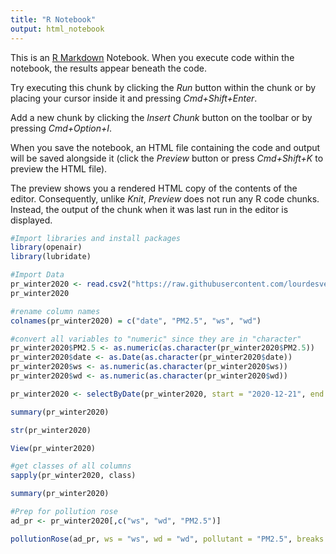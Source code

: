 ```yaml
---
title: "R Notebook"
output: html_notebook
---
```


This is an [R Markdown](http://rmarkdown.rstudio.com) Notebook. When you execute code within the notebook, the results appear beneath the code. 

Try executing this chunk by clicking the *Run* button within the chunk or by placing your cursor inside it and pressing *Cmd+Shift+Enter*. 

Add a new chunk by clicking the *Insert Chunk* button on the toolbar or by pressing *Cmd+Option+I*.

When you save the notebook, an HTML file containing the code and output will be saved alongside it (click the *Preview* button or press *Cmd+Shift+K* to preview the HTML file). 

The preview shows you a rendered HTML copy of the contents of the editor. Consequently, unlike *Knit*, *Preview* does not run any R code chunks. Instead, the output of the chunk when it was last run in the editor is displayed.
```r
#Import libraries and install packages
library(openair)
library(lubridate)
```

```r
#Import Data
pr_winter2020 <- read.csv2("https://raw.githubusercontent.com/lourdesvera/Community_Air_Montoring/master/Wind_Analyses/Wind%20Pollution%202%20yrs.csv", header = TRUE, sep = ",", stringsAsFactors = FALSE)
pr_winter2020
```

```r
#rename column names
colnames(pr_winter2020) = c("date", "PM2.5", "ws", "wd")
```

```r
#convert all variables to "numeric" since they are in "character"
pr_winter2020$PM2.5 <- as.numeric(as.character(pr_winter2020$PM2.5))
pr_winter2020$date <- as.Date(as.character(pr_winter2020$date))
pr_winter2020$ws <- as.numeric(as.character(pr_winter2020$ws))
pr_winter2020$wd <- as.numeric(as.character(pr_winter2020$wd))
```

```r
pr_winter2020 <- selectByDate(pr_winter2020, start = "2020-12-21", end = "2021-03-19")
```

```r
summary(pr_winter2020)
```

```r
str(pr_winter2020)
```

```r
View(pr_winter2020)
```

```r
#get classes of all columns
sapply(pr_winter2020, class)
```

```r
summary(pr_winter2020)
```

```r
#Prep for pollution rose
ad_pr <- pr_winter2020[,c("ws", "wd", "PM2.5")]
```

```r
pollutionRose(ad_pr, ws = "ws", wd = "wd", pollutant = "PM2.5", breaks = c(0,5,10,20, 35, 50), auto.text = FALSE, paddle = FALSE, annotate = FALSE, grid.line = 5, key = list(labels = c(">0-5", ">5-10", ">10-20", ">20-35", ">35-50")), key.footer = "Winter 2020 PM2.5 Plot in Armourdale, KS (ug/m^3)", key.position = "bottom", par.settings=list(axis.line=list(col="lightgray")), col = c("#4f4f4f", "#0a7cb9", "#f9be00", "#ff7f2f", "#d7153a"))
```



